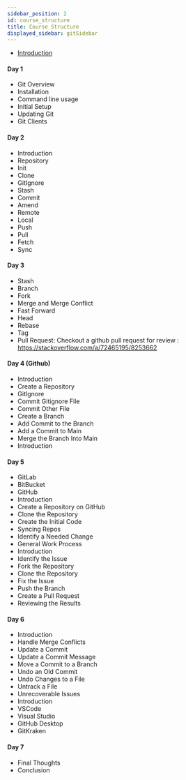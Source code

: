 ```yaml
---
sidebar_position: 2
id: course_structure
title: Course Structure
displayed_sidebar: gitSidebar
---
```


- [Introduction](./introduction)

#### Day 1

- Git Overview
- Installation
- Command line usage
- Initial Setup
- Updating Git
- Git Clients

#### Day 2

- Introduction
- Repository
- Init
- Clone
- GitIgnore
- Stash
- Commit
- Amend
- Remote
- Local
- Push
- Pull
- Fetch
- Sync

#### Day 3

- Stash
- Branch
- Fork
- Merge and Merge Conflict
- Fast Forward
- Head
- Rebase
- Tag
- Pull Request:
  Checkout a github pull request for review : https://stackoverflow.com/a/72465195/8253662

#### Day 4 (Github)

- Introduction
- Create a Repository
- GitIgnore
- Commit Gitignore File
- Commit Other File
- Create a Branch
- Add Commit to the Branch
- Add a Commit to Main
- Merge the Branch Into Main
- Introduction

#### Day 5

- GitLab
- BitBucket
- GitHub
- Introduction
- Create a Repository on GitHub
- Clone the Repository
- Create the Initial Code
- Syncing Repos
- Identify a Needed Change
- General Work Process
- Introduction
- Identify the Issue
- Fork the Repository
- Clone the Repository
- Fix the Issue
- Push the Branch
- Create a Pull Request
- Reviewing the Results

#### Day 6

- Introduction
- Handle Merge Conflicts
- Update a Commit
- Update a Commit Message
- Move a Commit to a Branch
- Undo an Old Commit
- Undo Changes to a File
- Untrack a File
- Unrecoverable Issues
- Introduction
- VSCode
- Visual Studio
- GitHub Desktop
- GitKraken

#### Day 7

- Final Thoughts
- Conclusion
